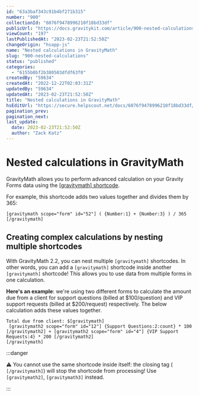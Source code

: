 ```yaml
---
id: "63a3baf343c91b4bf271b315"
number: "900"
collectionId: "6076f9478996210f18bd33df"
publicUrl: "https://docs.gravitykit.com/article/900-nested-calculations"
viewCount: "197"
lastPublishedAt: "2023-02-23T21:52:50Z"
changeOrigin: "hsapp-js"
name: "Nested calculations in GravityMath"
slug: "900-nested-calculations"
status: "published"
categories: 
  - "6155b0bf2b380503dfdf63f0"
createdBy: "59634"
createdAt: "2022-12-22T02:03:31Z"
updatedBy: "59634"
updatedAt: "2023-02-23T21:52:50Z"
title: "Nested calculations in GravityMath"
hsEditUrl: "https://secure.helpscout.net/docs/6076f9478996210f18bd33df/article/63a3baf343c91b4bf271b315"
pagination_prev: 
pagination_next: 
last_update:
  date: 2023-02-23T21:52:50Z
  author: "Zack Katz"
---
```


# Nested calculations in GravityMath

GravityMath allows you to perform advanced calculation on your Gravity Forms data using the [\[gravitymath\] shortcode](https://docs.gravitykit.com/article/295-math-shortcode).

For example, this shortcode adds two values together and divides them by 365:

```
[gravitymath scope="form" id="52"] ( {Number:1} + {Number:3} ) / 365 [/gravitymath]
```

## Creating complex calculations by nesting multiple shortcodes

With GravityMath 2.2, you can nest multiple `[gravitymath]` shortcodes. In other words, you can add a `[gravitymath]` shortcode inside another `[gravitymath]` shortcode! This allows you to use data from multiple forms in one calculation.

**Here's an example**: we're using two different forms to calculate the amount due from a client for support questions (billed at $100/question) and VIP support requests (billed at $200/request) respectively. The below calculation adds these values together.

```
Total due from client: $[gravitymath] 
 [gravitymath2 scope="form" id="12"] {Support Questions:2:count} * 100 [/gravitymath2] + [gravitymath2 scope="form" id="4"] {VIP Support Requests:4} * 200 [/gravitymath2]
[/gravitymath]
```


:::danger

⚠️ You cannot use the same shortcode inside itself: the closing tag ( `[/gravitymath]`) will stop the shortcode from processing! Use `[gravitymath2]`, `[gravitymath3]` instead.

:::

 